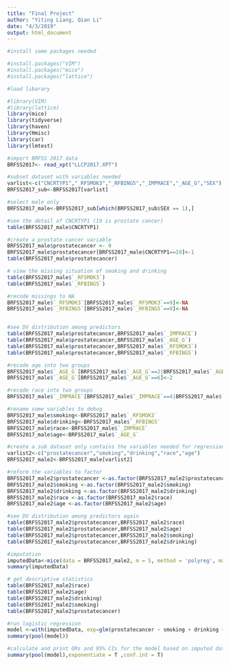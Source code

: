 ---
title: "Final Project"
author: "Yiting Liang, Qian Li"
date: "4/3/2019"
output: html_document
---
```{r}
#install some packages needed

#install.packages("VIM")
#install.packages("mice")
#install.packages("lattice")
```

```{r}
#load libarary

#library(VIM)
#library(lattice)
library(mice)
library(tidyverse)
library(haven)
library(Hmisc)
library(car)
library(lmtest)
```

```{r}
#import BRFSS 2017 data
BRFSS2017<- read_xpt("LLCP2017.XPT")
```

```{r}
#subset dataset with variables needed
varlist<-c("CNCRTYP1","_RFSMOK3","_RFBING5","_IMPRACE","_AGE_G","SEX")
BRFSS2017_sub<-BRFSS2017[varlist]
```

```{r}
#select male only
BRFSS2017_male<-BRFSS2017_sub[which(BRFSS2017_sub$SEX == 1),]
```

```{r}
#see the detail of CNCRTYP1 (19 is prostate cancer)
table(BRFSS2017_male$CNCRTYP1)
```

```{r}
#create a prostate cancer variable
BRFSS2017_male$prostatecancer <- 0
BRFSS2017_male$prostatecancer[BRFSS2017_male$CNCRTYP1==19]<-1
table(BRFSS2017_male$prostatecancer)
```
```{r}
# view the missing situation of smoking and drinking
table(BRFSS2017_male$`_RFSMOK3`)
table(BRFSS2017_male$`_RFBING5`)
```
```{r}
#recode missings to NA
BRFSS2017_male$`_RFSMOK3`[BRFSS2017_male$`_RFSMOK3`==9]<-NA
BRFSS2017_male$`_RFBING5`[BRFSS2017_male$`_RFBING5`==9]<-NA


#see DV distribution among predictors
table(BRFSS2017_male$prostatecancer,BRFSS2017_male$`_IMPRACE`)
table(BRFSS2017_male$prostatecancer,BRFSS2017_male$`_AGE_G`)
table(BRFSS2017_male$prostatecancer,BRFSS2017_male$`_RFSMOK3`)
table(BRFSS2017_male$prostatecancer,BRFSS2017_male$`_RFBING5`)

#recode age into two groups
BRFSS2017_male$`_AGE_G`[BRFSS2017_male$`_AGE_G`==2|BRFSS2017_male$`_AGE_G`==3|BRFSS2017_male$`_AGE_G`==4|BRFSS2017_male$`_AGE_G`==5]<-1
BRFSS2017_male$`_AGE_G`[BRFSS2017_male$`_AGE_G`==6]<-2

#recode race into two groups
BRFSS2017_male$`_IMPRACE`[BRFSS2017_male$`_IMPRACE`==4|BRFSS2017_male$`_IMPRACE`==5|BRFSS2017_male$`_IMPRACE`==6]<-3
```

```{r}
#rename some variables to debug
BRFSS2017_male$smoking<-BRFSS2017_male$`_RFSMOK3`
BRFSS2017_male$drinking<-BRFSS2017_male$`_RFBING5`
BRFSS2017_male$race<-BRFSS2017_male$`_IMPRACE`
BRFSS2017_male$age<-BRFSS2017_male$`_AGE_G`

#create a sub dataset only contains the variables needed for regression
varlist2<-c("prostatecancer","smoking","drinking","race","age")
BRFSS2017_male2<-BRFSS2017_male[varlist2]

#reform the variables to factor
BRFSS2017_male2$prostatecancer <-as.factor(BRFSS2017_male2$prostatecancer)
BRFSS2017_male2$smoking <-as.factor(BRFSS2017_male2$smoking)
BRFSS2017_male2$drinking <-as.factor(BRFSS2017_male2$drinking)
BRFSS2017_male2$race <-as.factor(BRFSS2017_male2$race)
BRFSS2017_male2$age <-as.factor(BRFSS2017_male2$age)

#see DV distribution among predictors again
table(BRFSS2017_male2$prostatecancer,BRFSS2017_male2$race)
table(BRFSS2017_male2$prostatecancer,BRFSS2017_male2$age)
table(BRFSS2017_male2$prostatecancer,BRFSS2017_male2$smoking)
table(BRFSS2017_male2$prostatecancer,BRFSS2017_male2$drinking)
```

```{r}
#imputation
imputedData<-mice(data = BRFSS2017_male2, m = 5, method = 'polyreg', maxit = 50, seed = 500)
summary(imputedData)
```

```{r}
# get descriptive statistics
table(BRFSS2017_male2$race)
table(BRFSS2017_male2$age)
table(BRFSS2017_male2$drinking)
table(BRFSS2017_male2$smoking)
table(BRFSS2017_male2$prostatecancer)
```


```{r}
#run logistic regression
model <-with(imputedData, exp=glm(prostatecancer ~ smoking + drinking + race +  age , family="binomial"))
summary(pool(model))
```

```{r}
#calculate and print ORs and 95% CIs for the model based on imputed data
summary(pool(model),exponentiate = T ,conf.int = T)
```





